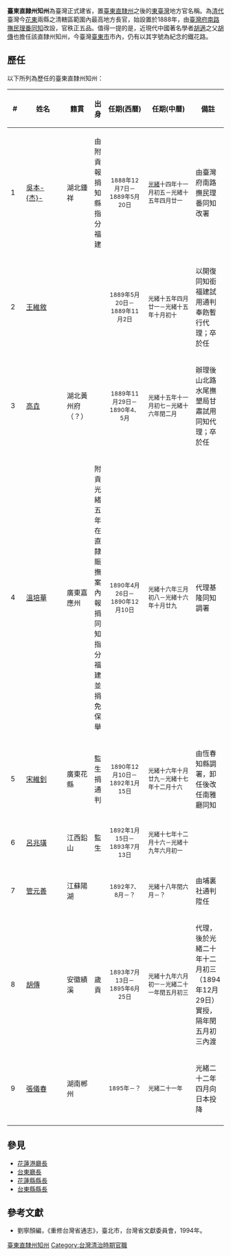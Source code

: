 '''臺東直隸州知州'''為臺灣正式建省，置[[臺東直隸州|臺東直隸州]]之後的[[東臺灣|東臺灣]]地方官名稱。為[[臺灣清治時期|清代]]臺灣今[[花蓮縣|花]][[臺東縣|東]]兩縣之清轄區範圍內最高地方長官，始設置於1888年，由[[臺灣府南路撫民理番同知|臺灣府南路撫民理番同知]]改設，官秩正五品。值得一提的是，近現代中國著名學者[[胡適|胡適]]之父[[胡傳|胡傳]]也擔任該直隸州知州，今臺灣[[臺東市|臺東市]]市內，仍有以其字號為紀念的鐵花路。

== 歷任 ==
以下所列為歷任的臺東直隸州知州{{r|臺}}{{r|附}}：
{| class="wikitable"
!width="25"|#||width="100"|姓名||籍貫||出身||width="100"|任期(西曆)||width="130"|任期(中曆)||備註
|-
|1||[[吳本杰|吳本-{杰}-]]||湖北鍾祥||由附貢報捐知縣指分福建||align ="center"|<small>1888年12月7日－1889年5月20日||<small>[[光緒|光緒]]十四年十一月初五－光緒十五年四月廿一||由臺灣府南路撫民理番同知改署
|-
|2||[[王維敘|王維敘]]|| || ||align ="center"|<small>1889年5月20日－1889年11月2日||<small>光緒十五年四月廿一－光緒十五年十月初十||以開復同知銜福建試用通判奉飭暫行代理；卒於任
|-
|3||[[高垚|高垚]]||湖北黃州府（？）{{r|臺}}|| ||align ="center"|<small>1889年11月29日－1890年4、5月||<small>光緒十五年十一月初七－光緒十六年閏二月||辦理後山北路水尾撫墾局甘肅試用同知代理；卒於任
|-
|4||[[溫培華|溫培華]]||廣東嘉應州||附貢光緒五年在直隸賑撫案內報捐同知指分福建並捐免保舉||align ="center"|<small>1890年4月26日－1890年12月10日||<small>光緒十六年三月初八－光緒十六年十月廿九||代理基隆同知調署
|-
|5||[[宋維釗|宋維釗]]||廣東花縣||監生捐通判||align ="center"|<small>1890年12月10日－1892年1月15日||<small>光緒十六年十月廿九－光緒十七年十二月十六||由恆春知縣調署，卸任後改任南雅廳同知
|-
|6||[[呂兆璜|呂兆璜]]||江西鉛山||監生||align ="center"|<small>1892年1月15日－1893年7月13日||<small>光緒十七年十二月十六－光緒十九年六月初一||
|-
|7||[[管元善|管元善]]||江蘇陽湖|| ||align ="center"|<small>1892年7、8月－？||<small>光緒十八年閏六月－？||由埔裏社通判陞任
|-
|8||[[胡傳|胡傳]]||安徽績溪||歲貢||align ="center"|<small>1893年7月13日－1895年6月25日||<small>光緒十九年六月初一－光緒二十一年閏五月初三||代理，後於光緒二十年十二月初三（1894年12月29日）實授，隔年閏五月初三內渡{{r|臺}}
|-
|9||[[張儀春|張儀春]]||湖南郴州|| ||align ="center"|<small>1895年－？||<small>光緒二十一年||光緒二十二年四月向日本投降{{r|臺}}
|-
|}

==參見==
*[[花蓮港廳長|花蓮港廳長]]
*[[台東廳長|台東廳長]]
*[[花蓮縣縣長|花蓮縣縣長]]
*[[台東縣縣長|台東縣縣長]]

==參考文獻==
{{reflist|refs=
<ref name="臺">{{cite book|author= |coauthors= |title=《臺灣地理及歷史 卷九 官師志 第一冊 文職表》 |year=1980 |publisher=臺灣省文獻委員會 |pages=75、76頁 }}</ref>
<ref name="附">{{cite book|author=蔡說麗、林秀娟 |title=《臺灣歷史辭典【附錄】·表10 清代臺灣同知》 |date=2006-09-25 |publisher=遠流 |edition=四版一刷 |isbn=957-01-7431-5 |pages=A100頁 }}</ref>
}}
*劉寧顏編，《重修台灣省通志》，臺北市，台灣省文獻委員會，1994年。 

[[Category:臺東直隸州知州|]]
[[Category:台灣清治時期官職|Category:台灣清治時期官職]]